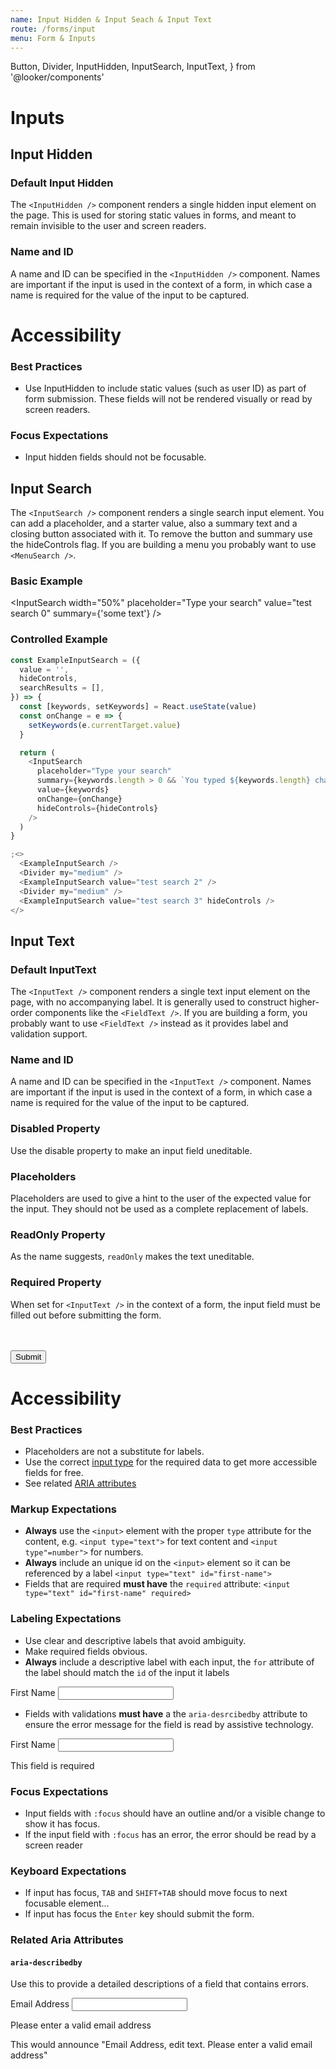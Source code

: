 ```yaml
---
name: Input Hidden & Input Seach & Input Text
route: /forms/input
menu: Form & Inputs
---
```


  Button,
  Divider,
  InputHidden,
  InputSearch,
  InputText,
} from '@looker/components'

# Inputs

## Input Hidden

<ComponentDetail
  of="InputHidden"
  status="experimental"
  figmaURL="file/2MG6DoSjk4IaLnjjFCnKFf/Forms"
  githubURL="Form/Inputs/InputHidden"
/>

### Default Input Hidden

The `<InputHidden />` component renders a single hidden input element on the page. This is used for storing static values in forms, and meant to remain invisible to the user and screen readers.

<Playground>
  <InputHidden />
</Playground>

### Name and ID

A name and ID can be specified in the `<InputHidden />` component. Names are important if the input is used in the context of a form, in which case a name is required for the value of the input to be captured.

<Playground>
  <InputHidden name="someName" id="someId" />
</Playground>

# Accessibility

### Best Practices

- Use InputHidden to include static values (such as user ID) as part of form submission. These fields will not be rendered visually or read by screen readers.

### Focus Expectations

- Input hidden fields should not be focusable.

## Input Search

<ComponentDetail
  of="InputSearch"
  status="experimental"
  figmaURL="file/2MG6DoSjk4IaLnjjFCnKFf/Forms"
  githubURL="Form/InputSearch/InputSearch.tsx"
/>

The `<InputSearch />` component renders a single search input element. You can add a placeholder, and a starter value, also a summary text and a closing button associated with it. To remove the button and summary use the hideControls flag. If you are building a menu you probably want to use `<MenuSearch />`.

### Basic Example

<Playground>
  <InputSearch placeholder="Type your search" />
  <Divider my="medium" />

  <InputSearch placeholder="Type your search" value="test search" />
  <Divider my="medium" />

  <InputSearch
    width="50%"
    placeholder="Type your search"
    value="test search 0"
    summary={'some text'}
  />
  <Divider my="medium" />

  <InputSearch
    placeholder="Type your search"
    value="test search 1"
    hideControls
  />
</Playground>

### Controlled Example

<ExampleInputSearch />

```javascript
const ExampleInputSearch = ({
  value = '',
  hideControls,
  searchResults = [],
}) => {
  const [keywords, setKeywords] = React.useState(value)
  const onChange = e => {
    setKeywords(e.currentTarget.value)
  }

  return (
    <InputSearch
      placeholder="Type your search"
      summary={keywords.length > 0 && `You typed ${keywords.length} characters`}
      value={keywords}
      onChange={onChange}
      hideControls={hideControls}
    />
  )
}

;<>
  <ExampleInputSearch />
  <Divider my="medium" />
  <ExampleInputSearch value="test search 2" />
  <Divider my="medium" />
  <ExampleInputSearch value="test search 3" hideControls />
</>
```

## Input Text

<ComponentDetail
  of="InputText"
  figmaURL="file/2MG6DoSjk4IaLnjjFCnKFf/Forms"
  status="experimental"
  githubURL="Form/Inputs/InputText.tsx"
/>

### Default InputText

The `<InputText />` component renders a single text input element on the page, with no accompanying label. It is generally used to construct higher-order components like the `<FieldText />`. If you are building a form, you probably want to use `<FieldText />` instead as it provides label and validation support.

<Playground>
  <InputText />
</Playground>

### Name and ID

A name and ID can be specified in the `<InputText />` component. Names are important if the input is used in the context of a form, in which case a name is required for the value of the input to be captured.

<Playground>
  <InputText name="someName" id="someId" />
</Playground>

### Disabled Property

Use the disable property to make an input field uneditable.

<Playground>
  <InputText disabled />
  <InputText value="Hello!" disabled />
</Playground>

### Placeholders

Placeholders are used to give a hint to the user of the expected value for the input. They should not be used as a complete replacement of labels.

<Playground>
  <InputText placeholder="Enter your text here..." />
</Playground>

### ReadOnly Property

As the name suggests, `readOnly` makes the text uneditable.

<Playground>
  <InputText value="You can't change me." readOnly />
</Playground>

### Required Property

When set for `<InputText />` in the context of a form, the input field must be filled out before submitting the form.

<Playground>
  <form>
    <InputText required />
    <br />
    <br />
    <Button>Submit</Button>
  </form>
</Playground>

# Accessibility

### Best Practices

- Placeholders are not a substitute for labels.
- Use the correct [input type](https://developer.mozilla.org/en-US/docs/Web/HTML/Element/input#Form_%3Cinput%3E_types_) for the required data to get more accessible fields for free.
- See related [ARIA attributes](#related-aria-attributes)

### Markup Expectations

- **Always** use the `<input>` element with the proper `type` attribute for the content, e.g. `<input type="text">` for text content and `<input type"=number">` for numbers.
- **Always** include an unique id on the `<input>` element so it can be referenced by a label `<input type="text" id="first-name">`
- Fields that are required **must have** the `required` attribute: `<input type="text" id="first-name" required>`

### Labeling Expectations

- Use clear and descriptive labels that avoid ambiguity.
- Make required fields obvious.
- **Always** include a descriptive label with each input, the `for` attribute of the label should match the `id` of the input it labels

<Playground>
  <label for="first-name">First Name</label>
  <input id="first-name" type="text" />
</Playground>

- Fields with validations **must have** a the `aria-desrcibedby` attribute to ensure the error message for the field is read by assistive technology.

<Playground>
  <label for="first-name">First Name</label>
  <input
    id="first-name"
    type="text"
    aria-describedby="fn-error-message"
    required
  />
  <p id="fn-error-message">This field is required</p>
</Playground>

### Focus Expectations

- Input fields with `:focus` should have an outline and/or a visible change to show it has focus.
- If the input field with `:focus` has an error, the error should be read by a screen reader

### Keyboard Expectations

- If input has focus, `TAB` and `SHIFT+TAB` should move focus to next focusable element...
- If input has focus the `Enter` key should submit the form.

### Related Aria Attributes

#### `aria-describedby`

Use this to provide a detailed descriptions of a field that contains errors.

<Playground>
  <label for="email">Email Address</label>
  <input id="email" type="email" aria-describedby="email-error-message" />
  <p id="email-error-message">Please enter a valid email address</p>
</Playground>

This would announce "Email Address, edit text. Please enter a valid email address"
